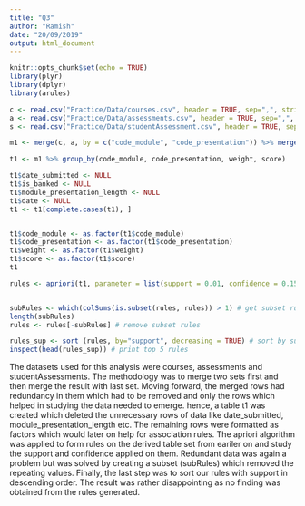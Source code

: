 ---
title: "Q3"
author: "Ramish"
date: "20/09/2019"
output: html_document
---

```{r setup, include=FALSE}
knitr::opts_chunk$set(echo = TRUE)
library(plyr)
library(dplyr)
library(arules)
```

```{r}
c <- read.csv("Practice/Data/courses.csv", header = TRUE, sep=",", stringsAsFactors = TRUE)
a <- read.csv("Practice/Data/assessments.csv", header = TRUE, sep=",", stringsAsFactors = TRUE)
s <- read.csv("Practice/Data/studentAssessment.csv", header = TRUE, sep=",", stringsAsFactors = TRUE)

```

```{r}

m1 <- merge(c, a, by = c("code_module", "code_presentation")) %>% merge(s, by = "id_assessment")
```

```{r}

t1 <- m1 %>% group_by(code_module, code_presentation, weight, score)

t1$date_submitted <- NULL
t1$is_banked <- NULL
t1$module_presentation_length <- NULL
t1$date <- NULL
t1 <- t1[complete.cases(t1), ]


t1$code_module <- as.factor(t1$code_module)
t1$code_presentation <- as.factor(t1$code_presentation)
t1$weight <- as.factor(t1$weight)
t1$score <- as.factor(t1$score)
t1

```

```{r}

rules <- apriori(t1, parameter = list(support = 0.01, confidence = 0.15))


subRules <- which(colSums(is.subset(rules, rules)) > 1) # get subset rules in a vector
length(subRules)
rules <- rules[-subRules] # remove subset rules

rules_sup <- sort (rules, by="support", decreasing = TRUE) # sort by support
inspect(head(rules_sup)) # print top 5 rules

```

The datasets used for this analysis were courses, assessments and studentAssessments. The methodology was to merge two sets first and then merge the result with last set. Moving forward, the merged rows had redundancy in them which had to be removed and only the rows which helped in studying the data needed to emerge. hence, a table t1 was created which deleted the unnecessary rows of data like date_submitted, module_presentation_length etc. The remaining rows were formatted as factors which would later on help for association rules. The apriori algorithm was applied to form rules on the derived table set from eariler on and study the support and confidence applied on them. Redundant data was again a problem but was solved by creating a subset (subRules) which removed the repeating values. Finally, the last step was to sort our rules with support in descending order. 
The result was rather disappointing as no finding was obtained from the rules generated. 